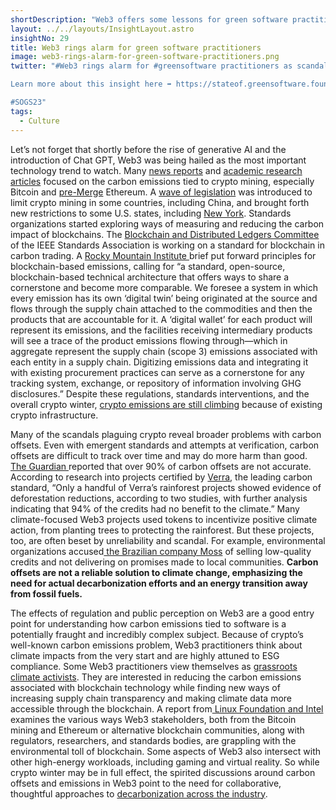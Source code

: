 ```yaml
---
shortDescription: "Web3 offers some lessons for green software practitioners."
layout: ../../layouts/InsightLayout.astro
insightNo: 29
title: Web3 rings alarm for green software practitioners
image: web3-rings-alarm-for-green-software-practitioners.png
twitter: "#Web3 rings alarm for #greensoftware practitioners as scandals plaguing crypto reveal broader problems with carbon offsets.

Learn more about this insight here ➡️ https://stateof.greensoftware.foundation

#SOGS23"
tags:
  - Culture
---
```


Let’s not forget that shortly before the rise of generative AI and the introduction of Chat GPT, Web3 was being hailed as the most important technology trend to watch. Many [news reports](https://www.theverge.com/2021/3/15/22328203/nft-cryptoart-ethereum-blockchain-climate-change) and [academic research articles](https://www.nature.com/articles/s41598-022-18686-8) focused on the carbon emissions tied to crypto mining, especially Bitcoin and [pre-Merge](https://ethereum.org/en/roadmap/merge/) Ethereum. A [wave of legislation](https://fortune.com/2022/01/04/crypto-banned-china-other-countries/) was introduced to limit crypto mining in some countries, including China, and brought forth new restrictions to some U.S. states, including [New York](https://www.cnbc.com/2022/11/25/new-york-is-the-first-state-to-ban-certain-types-of-crypto-mining.html). Standards organizations started exploring ways of measuring and reducing the carbon impact of blockchains. The [Blockchain and Distributed Ledgers Committee](https://sagroups.ieee.org/bdlsc/) of the IEEE Standards Association is working on a standard for blockchain in carbon trading. A [Rocky Mountain Institute ](https://rmi.org/wp-content/uploads/2022/02/principles_for_blockchain_based_emissions_reporting.pdf)brief put forward principles for blockchain-based emissions, calling for “a standard, open-source, blockchain-based technical architecture that offers ways to share a cornerstone and become more comparable. We foresee a system in which every emission has its own ‘digital twin’ being originated at the source and flows through the supply chain attached to the commodities and then the products that are accountable for it. A ‘digital wallet’ for each product will represent its emissions, and the facilities receiving intermediary products will see a trace of the product emissions flowing through—which in aggregate represent the supply chain (scope 3) emissions associated with each entity in a supply chain. Digitizing emissions data and integrating it with existing procurement practices can serve as a cornerstone for any tracking system, exchange, or repository of information involving GHG disclosures.” Despite these regulations, standards interventions, and the overall crypto winter, [crypto emissions are still climbing](https://www.theatlantic.com/science/archive/2023/03/crypto-bitcoin-mining-carbon-emissions-climate-change-impact/673468/) because of existing crypto infrastructure.

Many of the scandals plaguing crypto reveal broader problems with carbon offsets. Even with emergent standards and attempts at verification, carbon offsets are difficult to track over time and may do more harm than good. [The Guardian ](https://www.theguardian.com/environment/2023/jan/18/revealed-forest-carbon-offsets-biggest-provider-worthless-verra-aoe)reported that over 90% of carbon offsets are not accurate. According to research into projects certified by [Verra](https://verra.org/programs/verified-carbon-standard/), the leading carbon standard, “Only a handful of Verra’s rainforest projects showed evidence of deforestation reductions, according to two studies, with further analysis indicating that 94% of the credits had no benefit to the climate.” Many climate-focused Web3 projects used tokens to incentivize positive climate action, from planting trees to protecting the rainforest. But these projects, too, are often beset by unreliability and scandal. For example, environmental organizations accused[ the Brazilian company Moss](https://www.reuters.com/article/crypto-currency-carbontrading-environmen/exclusive-fears-of-subprime-carbon-assets-stall-crypto-mission-to-save-rainforest-idUSL8N2ZM7XE) of selling low-quality credits and not delivering on promises made to local communities. **Carbon offsets are not a reliable solution to climate change, emphasizing the need for actual decarbonization efforts and an energy transition away from fossil fuels.**

The effects of regulation and public perception on Web3 are a good entry point for understanding how carbon emissions tied to software is a potentially fraught and incredibly complex subject. Because of crypto’s well-known carbon emissions problem, Web3 practitioners think about climate impacts from the very start and are highly attuned to ESG compliance. Some Web3 practitioners view themselves as [grassroots climate activists](https://apo.org.au/node/321467). They  are interested in reducing the carbon emissions associated with blockchain technology while finding new ways of increasing supply chain transparency and making climate data more accessible through the blockchain. A report from[ Linux Foundation and Intel](https://www.linuxfoundation.org/research/web3-and-sustainability) examines the various ways Web3 stakeholders, both from the Bitcoin mining and Ethereum or alternative blockchain communities, along with regulators, researchers, and standards bodies, are grappling with the environmental toll of blockchain. Some aspects of Web3 also intersect with other high-energy workloads, including gaming and virtual reality. So while crypto winter may be in full effect, the spirited discussions around carbon offsets and emissions in Web3 point to the need for collaborative, thoughtful approaches to [decarbonization across the industry](https://podcast.greensoftware.foundation/e/rn7qwr4n-the-week-in-green-software-web-3-0-and-energy-standards-for-software).